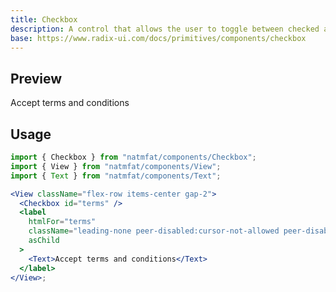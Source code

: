 ```yaml
---
title: Checkbox
description: A control that allows the user to toggle between checked and not checked.
base: https://www.radix-ui.com/docs/primitives/components/checkbox
---
```



## Preview

<Preview transparent>
  <View className="flex-row items-center gap-2">
    <Checkbox id="terms" />
    <label
      htmlFor="terms"
      className="leading-none peer-disabled:cursor-not-allowed peer-disabled:opacity-70"
      asChild
    >
      <Text>Accept terms and conditions</Text>
    </label>
  </View>
</Preview>

## Usage

```jsx
import { Checkbox } from "natmfat/components/Checkbox";
import { View } from "natmfat/components/View";
import { Text } from "natmfat/components/Text";

<View className="flex-row items-center gap-2">
  <Checkbox id="terms" />
  <label
    htmlFor="terms"
    className="leading-none peer-disabled:cursor-not-allowed peer-disabled:opacity-70"
    asChild
  >
    <Text>Accept terms and conditions</Text>
  </label>
</View>;
```
